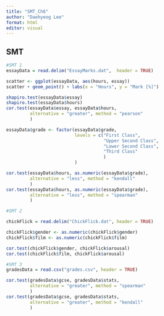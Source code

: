 ```yaml
---
title: "SMT_Ch6"
author: "Daehyeog Lee"
format: html
editor: visual
---
```


## SMT

```r
#SMT 1
essayData = read.delim("EssayMarks.dat",  header = TRUE)

scatter <- ggplot(essayData, aes(hours, essay))
scatter + geom_point() + labs(x = "Hours", y = "Mark [%]") 

shapiro.test(essayData$essay)
shapiro.test(essayData$hours)
cor.test(essayData$essay, essayData$hours,
         alternative = "greater", method = "pearson"
         )

essayData$grade <- factor(essayData$grade,
                          levels = c("First Class",
                                     "Upper Second Class",
                                     "Lower Second Class",
                                     "Third Class"
                                     )
                          )

cor.test(essayData$hours, as.numeric(essayData$grade),
         alternative = "less", method = "kendall"
         )
cor.test(essayData$hours, as.numeric(essayData$grade),
         alternative = "less", method = "spearman"
         )

#SMT 2

chickFlick = read.delim("ChickFlick.dat", header = TRUE)

chickFlick$gender <- as.numeric(chickFlick$gender)
chickFlick$film <- as.numeric(chickFlick$film)

cor.test(chickFlick$gender, chickFlick$arousal)
cor.test(chickFlick$film, chickFlick$arousal)

#SMT 3
gradesData = read.csv("grades.csv", header = TRUE)

cor.test(gradesData$gcse, gradesData$stats,
         alternative = "greater", method = "spearman"
         )
cor.test(gradesData$gcse, gradesData$stats,
         alternative = "greater", method = "kendall"
         )
```
